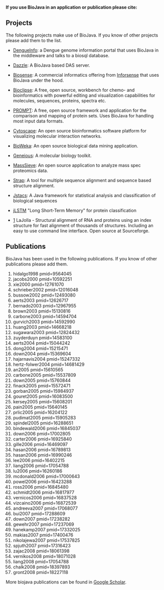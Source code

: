 '''If you use BioJava in an application or publication please cite:'''

{{Reference}}

== Projects ==
The following projects make use of BioJava. If you know of other projects please add them to the list.

* [http://www.dengueinfo.org/ DengueInfo]: a Dengue genome information portal that uses BioJava in the middleware and talks to a biosql database.

* [http://www.derkholm.net/thomas/dazzle Dazzle]: A BioJava based DAS server.

* [http://www.inforsense.com/biosense.html Biosense]: A commercial informatics offering from [http://www.inforsense.com/ Inforsense] that uses BioJava under the hood.

* [http://www.bioclipse.net Bioclipse]: A free, open source, workbench for chemo- and bioinformatics with powerful editing and visualization capabilities for molecules, sequences, proteins, spectra etc.

* [http://webclu.bio.wzw.tum.de/prompt PROMPT]: A free, open source framework and application for the comparison and mapping of protein sets. Uses BioJava for handling most input data formats.

* [http://www.cytoscape.org Cytoscape]: An open source bioinformatics software platform for visualizing molecular interaction networks.

* [http://www.bioweka.org BioWeka]: An open source biological data mining application.

* [http://www.biomatters.com Geneious]: A molecular biology toolkit.

* [http://www.proteomecommons.org/dev/masssieve/index.html MassSieve]: An open source application to analyze mass spec proteomics data.

* [http://www.charite.de/bioinf/strap/ Strap]: A tool for multiple sequence alignment and sequence based structure alignment.

* [http://www.jstacs.de Jstacs]: A Java framework for statistical analysis and classification of biological sequences

* [http://www.bioinf.jku.at/software/LSTM_protein/ jLSTM] "Long Short-Term Memory" for protein classification 

* [http://lajolla.sourceforge.net] LaJolla - Structural alignment of RNA and proteins using an index structure for fast alignment of thousands of structures. Including an easy to use command line interface. Open source at Sourceforge.

== Publications ==
BioJava has been used in the following publications. If you know of other publications please add them.

<biblio>
#hidalgo1998 pmid=9564045
#jacobs2000 pmid=10592251
#xie2000 pmid=12761070
#schrieber2002 pmid=12016048
#bussow2002 pmid=12493080
#aerts2003 pmid=12626717
#bernado2003 pmid=12967955 
#brown2003 pmid=15130816
#carbone2003 pmid=14594704
#gurvich2003 pmid=14592990
#huang2003 pmid=14668218  
#sugawara2003 pmid=12824432
#zuyderduyn pmid=14583100
#aerts2004 pmid=15044242
#dong2004 pmid=15215471
#down2004 pmid=15369604
#hajarnavis2004 pmid=15247332
#hertz-folwer2004 pmid=14681429
#an2005 pmid=15610565 
#carbone2005 pmid=15537809
#down2005 pmid=15760844 
#finack2005 pmid=15572471
#gorban2005 pmid=15984937
#gouret2005 pmid=16083500 
#kersey2005 pmid=15608201
#pain2005 pmid=15640145
#prlic2005 pmid=16204122
#pudimat2005 pmid=15905283
#spindel2005 pmid=16288651
#bindewald2006 pmid=16845037
#down2006 pmid=17002805
#carter2006 pmid=16925840
#gille2006 pmid=16469097
#hasan2006 pmid=16789813
#hasan2006 pmid=16990246
#lee2006 pmid=16402215 
#liang2006 pmid=17054788
#lu2006 pmid=16260186
#mcdonald2006 pmid=17000643
#powel2006 pmid=16423288
#ross2006 pmid=16845480
#schmidt2006 pmid=16817977
#vernicos2006 pmid=16837528
#vizcaino2006 pmid=16872539
#andreeva2007 pmid=17068077
#bui2007 pmid=17288609
#down2007 pmid=17238282
#gewehr2007 pmid=17237069
#hanekamp2007 pmid=17332025
#makias2007 pmid=17400476
#nikolajewa2007 pmid=17537825
#spjuth2007 pmid=17316423 
#zajac2008 pmid=18061398
#vernikos2008 pmid=18071028
#liang2008 pmid=17054788
#chalk2008 pmid=18397893
#gront2008 pmid=18227118
</biblio>

More biojava publications can be found in [http://scholar.google.com/scholar?q=biojava Google Scholar].
